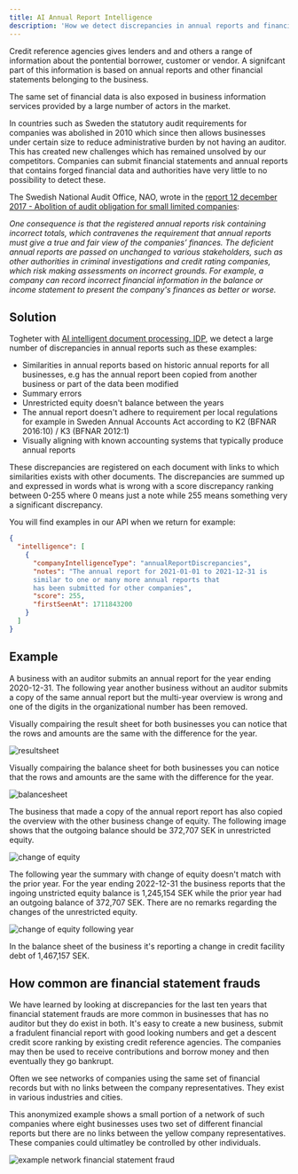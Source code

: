 ```yaml
---
title: AI Annual Report Intelligence
description: 'How we detect discrepancies in annual reports and financial statement frauds'
---
```


Credit reference agencies gives lenders and and others a range of information about the
pontential borrower, customer or vendor. A signifcant part of this information is based
on annual reports and other financial statements belonging to the business.

The same set of financial data is also exposed in business information services provided
by a large number of actors in the market.

In countries such as Sweden the statutory audit requirements for companies was abolished in 2010
which since then allows businesses under certain size to reduce administrative burden by not having
an auditor. This has created new challenges which has remained unsolved by our competitors. Companies
can submit financial statements and annual reports that contains forged financial data and authorities
have very little to no possibility to detect these.

The Swedish National Audit Office, NAO, wrote in the [report 12 december 2017 - Abolition of audit obligation for small limited companies](https://www.riksrevisionen.se/download/18.26c2548c1616574394b157/1518435480894/RiR_2017_35_REVISIONSPLIKT_SUMMARY.PDF):

_One consequence is that the registered annual reports risk containing incorrect totals, which contravenes
the requirement that annual reports must give a true and fair view of the companies’ finances.
The deficient annual reports are passed on unchanged to various stakeholders, such as other authorities in
criminal investigations and credit rating companies, which risk making assessments on incorrect grounds.
For example, a company can record incorrect financial information in the balance or income statement to
present the company's finances as better or worse._

## Solution

Togheter with [AI intelligent document processing, IDP](/technology/ai-intelligent-document-processing), we detect a large number of discrepancies in
annual reports such as these examples:

- Similarities in annual reports based on historic annual reports for all businesses, e.g has the
  annual report been copied from another business or part of the data been modified
- Summary errors
- Unrestricted equity doesn't balance between the years
- The annual report doesn't adhere to requirement per local regulations for example in Sweden Annual Accounts Act
  according to K2 (BFNAR 2016:10) / K3 (BFNAR 2012:1)
- Visually aligning with known accounting systems that typically produce annual reports

These discrepancies are registered on each document with links to which similarities exists
with other documents. The discrepancies are summed up and expressed in words what is wrong
with a score discrepancy ranking between 0-255 where 0 means just a note while 255 means something
very a significant discrepancy.

You will find examples in our API when we return for example:

```json Search response for companies
{
  "intelligence": [
    {
      "companyIntelligenceType": "annualReportDiscrepancies",
      "notes": "The annual report for 2021-01-01 to 2021-12-31 is
      similar to one or many more annual reports that
      has been submitted for other companies",
      "score": 255,
      "firstSeenAt": 1711843200
    }
  ]
}
```

## Example

A business with an auditor submits an annual report for the year ending 2020-12-31. The following
year another business without an auditor submits a copy of the same annual report
but the multi-year overview is wrong and one of the digits in the organizational number has been
removed.

Visually compairing the result sheet for both businesses you can notice that the rows and amounts are
the same with the difference for the year.

<img className='block' src='/images/example1_rr.png' alt='resultsheet' />

Visually compairing the balance sheet for both businesses you can notice that the rows and amounts are
the same with the difference for the year.

<img className='block' src='/images/example1_br.png' alt='balancesheet' />

The business that made a copy of the annual report report has also copied the overview with the
other business change of equity. The following image shows that the outgoing balance should be 372,707 SEK
in unrestricted equity.

<img
  className='block'
  src='/images/example1_changequity.png'
  alt='change of equity'
/>

The following year the summary with change of equity doesn't match with the prior year. For the year
ending 2022-12-31 the business reports that the ingoing unstricted equity balance is 1,245,154 SEK
while the prior year had an outgoing balance of 372,707 SEK. There are no remarks regarding
the changes of the unrestricted equity.

<img
  className='block'
  src='/images/example1_changequity_followingyear.png'
  alt='change of equity following year'
/>

In the balance sheet of the business it's reporting a change in credit facility debt of 1,467,157 SEK.

## How common are financial statement frauds

We have learned by looking at discrepancies for the last ten years that financial statement frauds are
more common in businesses that has no auditor but they do exist in both. It's easy to create a new
business, submit a fradulent financial report with good looking numbers and get a descent credit score
ranking by existing credit reference agencies. The companies may then be used to receive contributions
and borrow money and then eventually they go bankrupt.

Often we see networks of companies using the same set of financial records but with no links between
the company representatives. They exist in various industries and cities.

This anonymized example shows a small portion of a network of such companies where eight businesses uses
two set of different financial reports but there are no links between the yellow company representatives.
These companies could ultimatley be controlled by other individuals.

<img
  className='block'
  src='/images/example_network_financial_statement_fraud.png'
  alt='example network financial statement fraud'
/>
